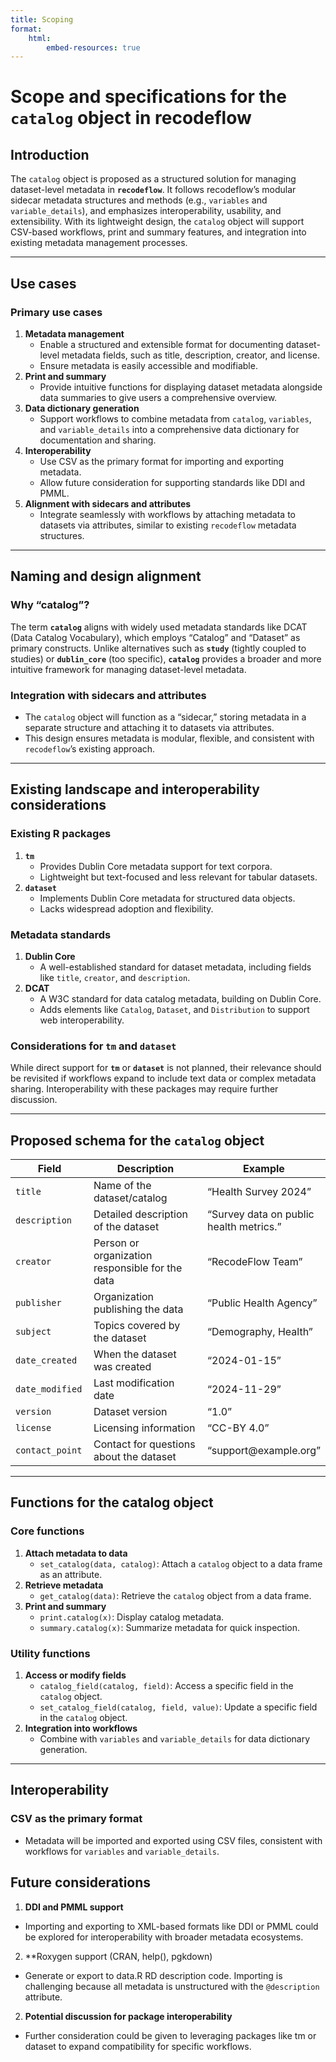 ```yaml
---
title: Scoping
format:
    html:
        embed-resources: true
---
```


# Scope and specifications for the `catalog` object in recodeflow

## Introduction

The `catalog` object is proposed as a structured solution for managing dataset-level metadata in **`recodeflow`**. It follows recodeflow's modular sidecar metadata structures and methods (e.g., `variables` and `variable_details`), and emphasizes interoperability, usability, and extensibility. With its lightweight design, the `catalog` object will support CSV-based workflows, print and summary features, and integration into existing metadata management processes.

------------------------------------------------------------------------

## Use cases

### Primary use cases

1.  **Metadata management**
    -   Enable a structured and extensible format for documenting dataset-level metadata fields, such as title, description, creator, and license.
    -   Ensure metadata is easily accessible and modifiable.
2.  **Print and summary**
    -   Provide intuitive functions for displaying dataset metadata alongside data summaries to give users a comprehensive overview.
3.  **Data dictionary generation**
    -   Support workflows to combine metadata from `catalog`, `variables`, and `variable_details` into a comprehensive data dictionary for documentation and sharing.
4.  **Interoperability**
    -   Use CSV as the primary format for importing and exporting metadata.
    -   Allow future consideration for supporting standards like DDI and PMML.
5.  **Alignment with sidecars and attributes**
    -   Integrate seamlessly with workflows by attaching metadata to datasets via attributes, similar to existing `recodeflow` metadata structures.

------------------------------------------------------------------------

## Naming and design alignment

### Why "catalog"?

The term **`catalog`** aligns with widely used metadata standards like DCAT (Data Catalog Vocabulary), which employs "Catalog" and "Dataset" as primary constructs. Unlike alternatives such as **`study`** (tightly coupled to studies) or **`dublin_core`** (too specific), **`catalog`** provides a broader and more intuitive framework for managing dataset-level metadata.

### Integration with sidecars and attributes

-   The `catalog` object will function as a "sidecar," storing metadata in a separate structure and attaching it to datasets via attributes.
-   This design ensures metadata is modular, flexible, and consistent with `recodeflow`’s existing approach.

------------------------------------------------------------------------

## Existing landscape and interoperability considerations

### Existing R packages

1.  **`tm`**
    -   Provides Dublin Core metadata support for text corpora.
    -   Lightweight but text-focused and less relevant for tabular datasets.
2.  **`dataset`**
    -   Implements Dublin Core metadata for structured data objects.
    -   Lacks widespread adoption and flexibility.

### Metadata standards

1.  **Dublin Core**
    -   A well-established standard for dataset metadata, including fields like `title`, `creator`, and `description`.
2.  **DCAT**
    -   A W3C standard for data catalog metadata, building on Dublin Core.
    -   Adds elements like `Catalog`, `Dataset`, and `Distribution` to support web interoperability.

### Considerations for `tm` and `dataset`

While direct support for **`tm`** or **`dataset`** is not planned, their relevance should be revisited if workflows expand to include text data or complex metadata sharing. Interoperability with these packages may require further discussion.

------------------------------------------------------------------------

## Proposed schema for the `catalog` object

| Field | Description | Example |
|------------------|-----------------------------|-------------------------|
| `title` | Name of the dataset/catalog | "Health Survey 2024" |
| `description` | Detailed description of the dataset | "Survey data on public health metrics." |
| `creator` | Person or organization responsible for the data | "RecodeFlow Team" |
| `publisher` | Organization publishing the data | "Public Health Agency" |
| `subject` | Topics covered by the dataset | "Demography, Health" |
| `date_created` | When the dataset was created | "2024-01-15" |
| `date_modified` | Last modification date | "2024-11-29" |
| `version` | Dataset version | "1.0" |
| `license` | Licensing information | "CC-BY 4.0" |
| `contact_point` | Contact for questions about the dataset | "support\@example.org" |

------------------------------------------------------------------------

## Functions for the catalog object

### Core functions

1.  **Attach metadata to data**
    -   `set_catalog(data, catalog)`: Attach a `catalog` object to a data frame as an attribute.
2.  **Retrieve metadata**
    -   `get_catalog(data)`: Retrieve the `catalog` object from a data frame.
3.  **Print and summary**
    -   `print.catalog(x)`: Display catalog metadata.
    -   `summary.catalog(x)`: Summarize metadata for quick inspection.

### Utility functions

1.  **Access or modify fields**
    -   `catalog_field(catalog, field)`: Access a specific field in the `catalog` object.
    -   `set_catalog_field(catalog, field, value)`: Update a specific field in the `catalog` object.
2.  **Integration into workflows**
    -   Combine with `variables` and `variable_details` for data dictionary generation.

------------------------------------------------------------------------

## Interoperability

### CSV as the primary format

-   Metadata will be imported and exported using CSV files, consistent with workflows for `variables` and `variable_details`.

## **Future considerations**

1.  **DDI and PMML support**

-   Importing and exporting to XML-based formats like DDI or PMML could be explored for interoperability with broader metadata ecosystems.

2.  \*\*Roxygen support (CRAN, help(), pgkdown)

-   Generate or export to data.R RD description code. Importing is challenging because all metadata is unstructured with the `@description` attribute.

2.  **Potential discussion for package interoperability**

-   Further consideration could be given to leveraging packages like tm or dataset to expand compatibility for specific workflows.